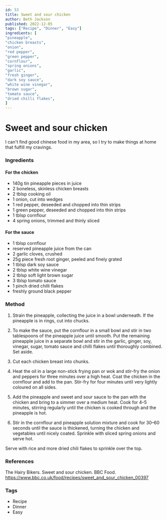 ```yaml
---
id: 53
title: Sweet and sour chicken
author: Beth Jackson
published: 2022-12-05
tags: ["Recipe", "Dinner", "Easy"]
ingredients: [
"pineapple",
"chicken breasts",
"onion",
"red pepper",
"green pepper",
"cornflour",
"spring onions",
"garlic",
"fresh ginger",
"dark soy sauce",
"white wine vinegar",
"brown sugar",
"tomato sauce",
"dried chilli flakes",
]
---
```


# Sweet and sour chicken

<BlogTextWrapper>

I can't find good chinese food in my area, so I try to make things at home that fulfill my cravings.

</BlogTextWrapper>

<BlogTextWrapper>

### Ingredients

#### For the chicken

- 140g tin pineapple pieces in juice
- 2 boneless, skinless chicken breasts
- 2 tblsp cooking oil
- 1 onion, cut into wedges
- 1 red pepper, deseeded and chopped into thin strips
- 1 green pepper, deseeded and chopped into thin strips
- 1 tblsp cornflour
- 4 spring onions, trimmed and thinly sliced

#### For the sauce

- 1 tblsp cornflour
- reserved pineapple juice from the can
- 2 garlic cloves, crushed
- 25g piece fresh root ginger, peeled and finely grated
- 1 tblsp dark soy sauce
- 2 tblsp white wine vinegar
- 2 tblsp soft light brown sugar
- 3 tblsp tomato sauce
- 1 pinch dried chilli flakes
- freshly ground black pepper

</BlogTextWrapper>

<BlogTextWrapper>

### Method

1. Strain the pineapple, collecting the juice in a bowl underneath. If the pineapple is in rings, cut into chucks.

2. To make the sauce, put the cornflour in a small bowl and stir in two tablespoons of the pineapple juice until smooth. Put the remaining pineapple juice in a separate bowl and stir in the garlic, ginger, soy, vinegar, sugar, tomato sauce and chilli flakes until thoroughly combined. Set aside.

3. Cut each chicken breast into chunks.

4. Heat the oil in a large non-stick frying pan or wok and stir-fry the onion and peppers for three minutes over a high heat. Coat the chicken in the cornflour and add to the pan. Stir-fry for four minutes until very lightly coloured on all sides.

5. Add the pineapple and sweet and sour sauce to the pan with the chicken and bring to a simmer over a medium heat. Cook for 4–5 minutes, stirring regularly until the chicken is cooked through and the pineapple is hot.

6. Stir in the cornflour and pineapple solution mixture and cook for 30–60 seconds until the sauce is thickened, turning the chicken and vegetables until nicely coated. Sprinkle with sliced spring onions and serve hot.

Serve with rice and more dried chili flakes to sprinkle over the top.

</BlogTextWrapper>

<BlogTextWrapper>

### References

The Hairy Bikers. Sweet and sour chicken. BBC Food. https://www.bbc.co.uk/food/recipes/sweet_and_sour_chicken_00397

</BlogTextWrapper>

<BlogTextWrapper>

### Tags

- Recipe
- Dinner
- Easy

</BlogTextWrapper>
